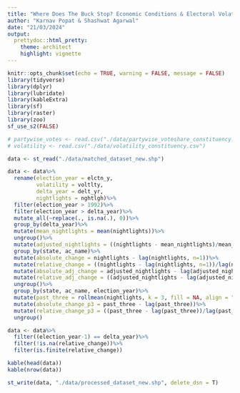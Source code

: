 ```yaml
---
title: "Where Does The Buck Stop? Economic Conditions & Electoral Volatility"
author: "Karnav Popat & Shashwat Agarwal"
date: "21/03/2024"
output: 
  prettydoc::html_pretty:
    theme: architect
    highlight: vignette
---
```


```r
knitr::opts_chunk$set(echo = TRUE, warning = FALSE, message = FALSE)
library(tidyverse)
library(dplyr)
library(lubridate)
library(kableExtra)
library(sf)
library(raster)
library(zoo)
sf_use_s2(FALSE)
```

```r
# partywise_votes <- read.csv("./data/partywise_voteshare_constituency.csv")
# volatility <- read.csv("./data/volatility_constituency.csv")

data <- st_read("./data/matched_dataset_new.shp")
```

``` r
data <- data%>%
  rename(election_year = elctn_y,
         volatility = voltlty,
         delta_year = delt_yr,
         nightlights = nghtlgh)%>%
  filter(election_year > 1992)%>%
  filter(election_year > delta_year)%>%
  mutate_all(~replace(., is.na(.), 0))%>%
  group_by(delta_year)%>%
  mutate(mean_nightlights = mean(nightlights))%>%
  ungroup()%>%
  mutate(adjusted_nightlights = ((nightlights - mean_nightlights)/mean_nightlights) * 100)%>%
  group_by(state, ac_name)%>%
  mutate(absolute_change = nightlights - lag(nightlights, n=1))%>%
  mutate(relative_change = ((nightlights - lag(nightlights, n=1))/lag(nightlights, n=1)) * 100)%>%
  mutate(absolute_adj_change = adjusted_nightlights - lag(adjusted_nightlights, n=4))%>%
  mutate(relative_adj_change = ((adjusted_nightlights - lag(adjusted_nightlights, n=1))/lag(adjusted_nightlights, n=1)) * 100)%>%
  ungroup()%>%
  group_by(state, ac_name, election_year)%>%
  mutate(past_three = rollmean(nightlights, k = 3, fill = NA, align = "right"))%>%
  mutate(absolute_change_p3 = past_three - lag(past_three))%>%
  mutate(relative_change_p3 = ((past_three - lag(past_three))/lag(past_three)) * 100)%>%
  ungroup()

data <- data%>%
  filter((election_year-1) == delta_year)%>%
  filter(!is.na(relative_change))%>%
  filter(is.finite(relative_change))
```

``` r
kable(head(data))
kable(nrow(data))
```

``` r
st_write(data, "./data/processed_dataset_new.shp", delete_dsn = T)
```

